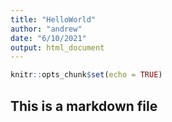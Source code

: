 ```yaml
---
title: "HelloWorld"
author: "andrew"
date: "6/10/2021"
output: html_document
---
```


```r
knitr::opts_chunk$set(echo = TRUE)
```

## This is a markdown file
